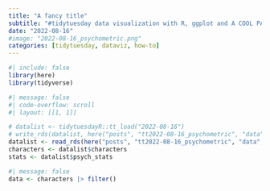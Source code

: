 ```yaml
---
title: "A fancy title"
subtitle: "#tidytuesday data visualization with R, ggplot and A COOL PACKAGE"
date: "2022-08-16"
#image: "2022-08-16_psychometric.png"
categories: [tidytuesday, dataviz, how-to]
---
```


```r
#| include: false
library(here)
library(tidyverse)
```

```r
#| message: false
#| code-overflow: scroll
#| layout: [[1, 1]]

# datalist <- tidytuesdayR::tt_load("2022-08-16")
# write_rds(datalist, here("posts", "tt2022-08-16_psychometric", "data", "psychometric"))
datalist <- read_rds(here("posts", "tt2022-08-16_psychometric", "data", "psychometric"))
characters <- datalist$characters
stats <- datalist$psych_stats
```

```r
#| message: false
data <- characters |> filter()
```

